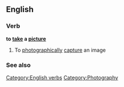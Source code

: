 {{also|Appendix:Collocations of do, have, make, and take}}
==English==

===Verb===
'''to [[take]] a [[picture]]'''

# {{idiom}} To [[photographically]] [[capture]] an image

===See also===

[[Category:English verbs]]
[[Category:Photography]]